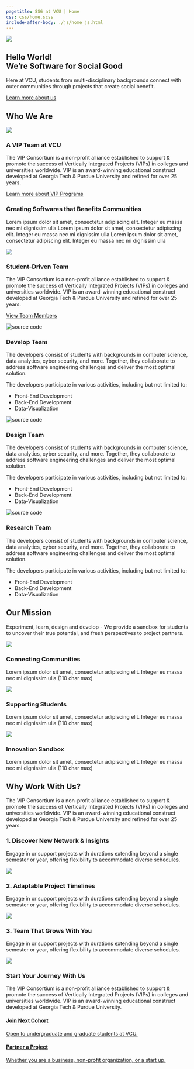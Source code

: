 ```yaml
---
pagetitle: SSG at VCU | Home
css: css/home.scss
include-after-body: ./js/home_js.html
---
```


<!--- hero banner section --->

::: {.hero-banner .scroll-spy .back-to-position} 

::: {.content-block}  

::: {.hero-image-wrap}
![](assets/hero-image.png){.hero-image}
:::

::: {.hero-text}
# Hello World! <br> We're Software for Social Good
Here at VCU, students from multi-disciplinary backgrounds connect with outer communities through projects that create social benefit.

::: {.hero-buttons}
[Learn more about us](javascript:void(0);){.btn .btn-primary .btn-default #learnaboutus role="button"}
:::

:::

:::

:::

<!--- a vip team at vcu --->

## Who We Are {.section-header .scroll-spy .back-to-position}

::: {.section-1} 
::: {.vip}
::: {.img-wrap}
![](assets/a-vip-team-at-vcu.png)
:::

### A VIP Team at VCU {.center-align}
The VIP Consortium is a non-profit alliance established to support & promote the success of Vertically Integrated Projects (VIPs) in colleges and universities worldwide. VIP is an award-winning educational construct developed at Georgia Tech & Purdue University and refined for over 25 years.

<a href="https://www.vip-consortium.org/" class="linkwitharrow"><i class="bi bi-arrow-right"></i>Learn more about VIP Programs</a>

:::
::: 

<!--- creating software that benefits comunities --->

::: {.section-2}

:::  {.community-backdrop}
::: {.community-background}
:::
:::

::: {.creating-softwares .scroll-spy .back-to-position}

::: {.text-wrap}

### Creating Softwares that Benefits Communities {.left-align}
Lorem ipsum dolor sit amet, consectetur adipiscing elit. Integer eu massa nec mi dignissim ulla Lorem ipsum dolor sit amet, consectetur adipiscing elit. Integer eu massa nec mi dignissim ulla Lorem ipsum dolor sit amet, consectetur adipiscing elit. Integer eu massa nec mi dignissim ulla 

:::

::: {.img-wrap}

![](assets/creating-softwares-illustration.svg)

:::

:::

:::

<!-- Student-Driven Team -->

::: {.section-3 .scroll-spy .back-to-position}

::: {.student-driven}

### Student-Driven Team {.center-align}
The VIP Consortium is a non-profit alliance established to support & promote the success of Vertically Integrated Projects (VIPs) in colleges and universities worldwide. VIP is an award-winning educational construct developed at Georgia Tech & Purdue University and refined for over 25 years.

[View Team Members](./ourteam/index.html){.btn .btn-primary .btn-default #learnaboutus role="button"}

:::

::: {.student-teams}

<div class="teams swiper-container">
<div class="swiper-nav top">
<div class="swiper-pagination">
</div>
</div>
<div class="swiper-wrapper">
<div class="swiper-slide">
<div class="slide-inside">
<div class="slide-title">
<img src ="./assets/Source-Code.png" alt="source code">
<h3 class="left-align">Develop Team</h3>
</div>
The developers consist of students with backgrounds in computer science, data analytics, cyber security, and more. Together, they collaborate to address software engineering challenges and deliver the most optimal solution.

The developers participate in various activities, including but not limited to:

<ul>
<li>Front-End Development</li>
<li>Back-End Development</li>
<li>Data-Visualization</li>
</ul>
</div>
</div>
<div class="swiper-slide">
<div class="slide-inside">
<div class="slide-title">
<img src ="./assets/Design.png" alt="source code">
<h3 class="left-align">Design Team</h3>
</div>
The developers consist of students with backgrounds in computer science, data analytics, cyber security, and more. Together, they collaborate to address software engineering challenges and deliver the most optimal solution.

The developers participate in various activities, including but not limited to:

<ul>
<li>Front-End Development</li>
<li>Back-End Development</li>
<li>Data-Visualization</li>
</ul>
</div>
</div>
<div class="swiper-slide">
<div class="slide-inside">
<div class="slide-title">
<img src ="./assets/Analyze.png" alt="source code">
<h3 class="left-align">Research Team</h3>
</div>
The developers consist of students with backgrounds in computer science, data analytics, cyber security, and more. Together, they collaborate to address software engineering challenges and deliver the most optimal solution.

The developers participate in various activities, including but not limited to:

<ul>
<li>Front-End Development</li>
<li>Back-End Development</li>
<li>Data-Visualization</li>
</ul>
</div>
</div>
</div>
<div class="swiper-nav bottom">
<div class="swiper-pagination">
</div>
<div class="swiper-prev">
<i class="bi bi-arrow-left-circle"></i>
</div>
<div class="swiper-next">
<i class="bi bi-arrow-right-circle"></i>
</div>
</div>
</div>

:::

:::

<!--- our pillars section --->

## Our Mission {.section-header .scroll-spy .back-to-position}

::: {.section-4}
Experiment, learn, design and develop - We provide a sandbox for students to uncover their true potential, and fresh perspectives to project partners.

::: {.pillars}

::: {.pillar .scroll-spy .back-to-position}

![](assets/Connecting-Communities.svg)

### Connecting Communities {.left-align}
  
Lorem ipsum dolor sit amet, consectetur adipiscing elit. Integer eu massa nec mi dignissim ulla (110 char max) 

:::

::: {.pillar .scroll-spy .back-to-position}

![](assets/Supporting-Students.svg)

### Supporting Students {.left-align }
  
Lorem ipsum dolor sit amet, consectetur adipiscing elit. Integer eu massa nec mi dignissim ulla (110 char max) 

:::

::: {.pillar .scroll-spy .back-to-position}

![](assets/Innovation-Sandbox.svg)

### Innovation Sandbox {.left-align}
  
Lorem ipsum dolor sit amet, consectetur adipiscing elit. Integer eu massa nec mi dignissim ulla (110 char max) 

:::

:::

:::

## Why Work With Us? {.section-header .scroll-spy .back-to-position}

::: {.section-5}

The VIP Consortium is a non-profit alliance established to support & promote the success of Vertically Integrated Projects (VIPs) in colleges and universities worldwide. VIP is an award-winning educational construct developed at Georgia Tech & Purdue University and refined for over 25 years.

<!--- diagram1 -->
::: {.diagram .scroll-spy .back-to-position}

### 1. Discover New Network & Insights {.level3}

::: {.content}
Engage in or support projects with durations extending beyond a single semester or year, offering flexibility to accommodate diverse schedules.

![](assets/expand-network-insights.png)
:::
:::
<!--- diagra1 -->
<!--- diagram2 -->
::: {.diagram .scroll-spy .back-to-position}

### 2. Adaptable Project Timelines {.level3}

::: {.content}
Engage in or support projects with durations extending beyond a single semester or year, offering flexibility to accommodate diverse schedules.

![](assets/adaptable-project-timelines.png)
:::
:::
<!--- diagram2 -->
<!--- diagram3 -->
::: {.diagram .scroll-spy .back-to-position}

### 3. Team That Grows With You {.level3}

::: {.content}
Engage in or support projects with durations extending beyond a single semester or year, offering flexibility to accommodate diverse schedules.

![](assets/mentor-relationship.png)
:::
:::
<!--- diagram3 -->
:::

<!--- last CTA --->

::: {.section-6}

::: {.last-cta}

### Start Your Journey With Us {.center-align}

The VIP Consortium is a non-profit alliance established to support & promote the success of Vertically Integrated Projects (VIPs) in colleges and universities worldwide. VIP is an award-winning educational construct developed at Georgia Tech & Purdue University.

::: {.cta-cards}

<a href="" class="card">
<div class="content-wrap">
<h4>Join Next Cohort <i class="bi bi-arrow-right"></i></h4>
<p>Open to undergraduate and graduate students at VCU.</p>
</div>
</a>

<a href="" class="card">
<div class="content-wrap">
<h4>Partner a Project <i class="bi bi-arrow-right"></i></h4>
<p>Whether you are a business, non-profit organization, or a start up.</p>
</div>
</a>

:::

:::

:::